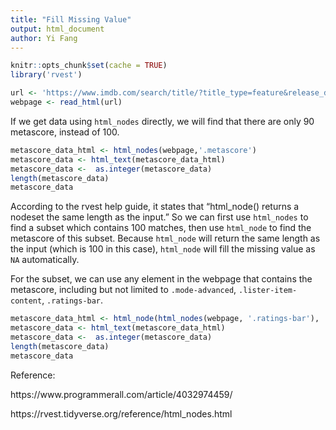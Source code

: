 ---
title: "Fill Missing Value"
output: html_document
author: Yi Fang
---

```{r setup, include=FALSE}
knitr::opts_chunk$set(cache = TRUE)
library('rvest')
```

```{r}
url <- 'https://www.imdb.com/search/title/?title_type=feature&release_date=2020-01-01,2020-12-31&count=100'
webpage <- read_html(url)
```

If we get data using `html_nodes` directly, we will find that there are only 90 metascore, instead of 100.

```{r}
metascore_data_html <- html_nodes(webpage,'.metascore')
metascore_data <- html_text(metascore_data_html)
metascore_data <-  as.integer(metascore_data)
length(metascore_data)
metascore_data
```

According to the rvest help guide, it states that "html_node() returns a nodeset the same length as the input."
So we can first use `html_nodes` to find a subset which contains 100 matches, then use `html_node` to find the metascore of this subset. Because `html_node` will return the same length as the input (which is 100 in this case), `html_node` will fill the missing value as `NA` automatically.

For the subset, we can use any element in the webpage that contains the metascore, including but not limited to `.mode-advanced`, `.lister-item-content`, `.ratings-bar`.

```{r}
metascore_data_html <- html_node(html_nodes(webpage, '.ratings-bar'), '.metascore')
metascore_data <- html_text(metascore_data_html)
metascore_data <-  as.integer(metascore_data)
length(metascore_data)
metascore_data
```


Reference:

https://www.programmerall.com/article/4032974459/

https://rvest.tidyverse.org/reference/html_nodes.html